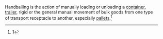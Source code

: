 {{move to wiktionary}}

Handballing is the action of manually loading or unloading a [[containerization|container]], [[semi trailer|trailer]], rigid or the general manual movement of bulk goods from one type of transport receptacle to another, especially [[pallets]].<ref>[http://www.woodsiderecycling.co.uk/cardboard_recycling/handball_collections/]</ref>